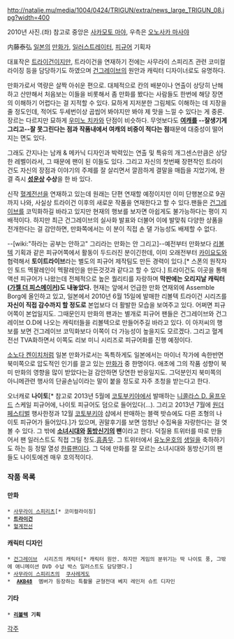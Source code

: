 http://natalie.mu/media/1004/0424/TRIGUN/extra/news_large_TRIGUN_08.jpg?width=400

2010년 사진.(좌)
참고로 중앙은 [[사카모토 마야]],  우측은  [[오노사카 마사야]]

内藤泰弘
[[일본]]의 [[만화가]], [[일러스트레이터]],  [[피규어]] 기획자

대표작은 [[트라이건]]이지만, 트라이건을 연재하기 전에는 사무라이 스피리츠 관련 코미컬라이징 등을 담당하기도 하였으며 [[건그레이브]]의 원안과 캐릭터 디자이너로도 유명하다. 

만화가로서 역량은 살짝 아쉬운 편으로. 대체적으로 칸의 배분이나 연출이 상당히 난해하고 산만해서 처음보는 이들을 비롯해서 좀 만화를 봤다는 사람들도 한번에 해당 장면의 이해하기 어렵다는 걸 지적할 수 있다. 묘하게 지저분한 그림체도 이해하는 데 지장을 줄 정도인데, 적어도 두세번이상 곱씹어 봐야지만 봐야 제 맛을 느낄 수 있다는 게 중론. 장르는 다르지만  묘하게  [[우미노 치카]]와 단점이 비슷하다. 무엇보다도  '''[[여캐]]를  --잘생기게 그리고--잘 못그린다는 점과 작품내에서 여캐의 비중이 적다는 점'''때문에 대중성이 떨어지는 면도 있다.

그래도 간지나는 남캐 & 메카닉 디자인과 박력있는 연출 및 특유의 개그센스만큼은 상당한 레벨이라서, 그 때문에 팬이 된 이들도 있다. 그리고 자신의 첫번째 장편작인 트라이건도 자신의 장점과 이야기의 주제를 잘 살리면서 깔끔하게 결말을 매듭을 지었기에,  완결 즉시  '''[[성운상]]  수상'''을 한 바 있다. 

신작 [[혈계전선]]을 연재하고 있는데 원래는 단편 연재할 예정이지만 이미 단행본으로 9권까지 나와, 사실상 트라이건 이후의 새로운 작품을 연재한다고 할 수 있다.팬들은 [[건그레이브]]를 코믹화하길 바라고 있지만 현재의 행보를 보자면 아쉽게도 불가능하다는 평이 지배적이다. 하지만 최근 건그레이브의 실사화 발표와 더불어 이에 발맞춰 다양한 상품을 전개한다는 걸 감안하면, 만화쪽에서는 이 분이 직접 손 댈 가능성도 배제할 수 없다.

--[wiki:"하라는 공부는 안하고" 그리라는 만화는 안 그리고]--예전부터 만화보다 [[리볼텍]] 기획과 같은 피규어쪽에서 활동이 두드러진 분이긴한데, 이미 오래전부터  [[카이요도]]와 협력해서 '''토이트라이브'''라는 별도의 피규어 제작팀도 만든 경력이 있다.[* 스폰의 원작자인 토드 멕팔레인이 멕팔레인을 만든것것과 같다고 할 수 있다.] 트라이건도 이곳을 통해 액션 피규어가 나왔는데 전체적으로 높은 퀄리티를 자랑하며 '''막판에는 오리지날 캐릭터([[가젤 더 피스메이커]])도 내놓았다.''' 현재는 앞에서 언급한 만화 연재외에 Assemble Borg에 올인하고 있고, 일본에서 2010년 6월 15일에 발매한 리볼텍 트라이건 시리즈를  '''자신이 직접 감수까지 할 정도로'''  본업보다 더 활발한 모습을 보여주고 있다. 어쩌면 피규어쪽이 본업일지도. 그때문인지 만화의 팬과는 별개로 피규어 팬들은 건그레이브와 건그레이브 O.D에 나오는 캐릭터들을 리볼텍으로 만들어주길 바라고 있다. 이 아저씨의 행보를 보면 건그레이브 코믹화보다 이쪽이 더 가능성이 높을지도 모르겠다. 그리고 혈계전선 TVA화하면서 이쪽도 리보 미니 시리즈로 피규어화를 진행 예정이다.

[[소노다 켄이치]]처럼 일본 만화가로서는 독특하게도 일본에서는 마이너 작가에 속한반면 북미쪽으로 압도적인 인기를 끌고 있는 [[만화가]] 중 한명이다. 애초에 그의 작품 성향이 북미 만화의 영향을 많이 받았다는걸 감안하면 당연한 반응일지도. 그덕분인지 북미쪽의 아니메관련 행사의 단골손님이라는 말이 붙을 정도로 자주 초청을 받는다고 한다.

오너캐로  '''나이토'''[* 참고로 2013년 5월에  [[코토부키야]]에서 발매하는  [[니콜라스 D. 울프우드]]  스케일 피규어에, 나이토 피규어도 덤으로 들어있다(...). 그리고 2013년 7월에  [[원더 페스티벌]]  행사한정과 12월  [[코토부키야]]  샵에서 판매하는 블랙 밧슈에도 다른 조형의 나이토 피규어가 들어있다.]가 있으며, 권말후기를 보면 엄청난 수집욕을 자랑한다는 걸 엿볼 수 있다.
그 밖에  '''[[소녀시대]]와  [[동방신기]]의  팬'''이라고 한다. 덕질용 트위터를 따로 만들어서 팬 일러스트도 직접 그릴 정도.[[흠좀무]]. 그 트위터에서 [[유노윤호]]의 [[생일]]을 축하하기도 하는 등 정말 열성 [[한류]]팬이다. 그 덕에 만화를 잘 모르는 소녀시대와 동방신기의 팬들도 나이토에겐 매우 호의적이다.


=== 작품 목록 ===
==== 만화 ====
 * [[사무라이 스피리츠]][* 코미컬라이징]
 * '''[[트라이건]]''' 
 * [[혈계전선]] 
 
==== 캐릭터 디자인 ====
 * [[건그레이브]]  시리즈의 캐릭터[* 캐릭터 원안. 하지만 게임의 분위기는 딱 나이토 풍, 그밖에 애니메이션 DVD 수납 박스 일러스트도 담당했다.]
 * [[사무라이 스피리츠]]의  [[쿠사레게도]]
 *  '''[[AKB48]]'''  멤버가 등장하는 특촬물 균형전대 베지 레인저 슈트 디자인
 
==== 기타 ====
 * '''[[리볼텍]]  기획'''

[[각주]]

